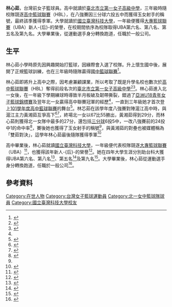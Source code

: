 {{not|林心如}}
'''林心茹'''，台灣前女子籃球員。高中就讀於[[臺北市立第一女子高級中學|臺北市立第一女子高級中學]]，三年級時隨校隊競逐[[高級中等學校籃球聯賽|高中籃球聯賽]]（HBL），在八強賽因三分球六投五中而獲得玉女射手的稱號，最終該季獲得季軍。大學就讀於[[國立臺灣科技大學|國立臺灣科技大學]]，一年級便獲得[[大專籃球聯賽|大專籃球聯賽]]（UBA）新人-{后}-的榮譽，在校期間依序為校隊取得UBA第六名、第八名、第五名及第九名。大學畢業後，從運動選手身分轉換跑道，任職於一般公司。

==生平==
林心茹小學時原先因興趣開始打籃球，因緣際會入選了校隊。升上懷生國中後，展開了正規籃球訓練，也在三年級時隨隊贏得[[國中籃球聯賽|國中籃球聯賽]]<ref name=生平>{{cite news|language=zh-tw|url=http://uonlineblog.blogspot.com/2015/01/blog-post_1.html|title=【專欄】憂二度傷害　林心茹轉型外線射手|publisher=大學報|author=|date=2014-01-01|accessdate=2020-11-22|archive-date=2021-01-04|archive-url=https://web.archive.org/web/20210104135303/http://uonlineblog.blogspot.com/2015/01/blog-post_1.html|dead-url=no}}</ref>。

林心茹即將升上高中之際，因考慮兼顧課業，所以考取了既是升學名校也數次於[[高級中等學校籃球聯賽|高中籃球聯賽]]（HBL）奪得前段名次的[[臺北市立第一女子高級中學|臺北市立第一女子高級中學]]<ref>{{cite news|language=zh-tw|url=https://tw.appledaily.com/headline/20120305/SJ2JVD5LHR4GINJWFA3E35E4V4/|title=「綠來瘋」不輸林來瘋 北一女奇蹟奪HBL冠軍|publisher=蘋果日報|author=黃建仁|date=2012-03-05|accessdate=2020-11-22|archive-date=2021-01-04|archive-url=https://web.archive.org/web/20210104135349/https://tw.appledaily.com/headline/20120305/SJ2JVD5LHR4GINJWFA3E35E4V4/|dead-url=no}}</ref><ref>{{cite news|language=zh-tw|url=https://www.dp-womenbasket.com/2020/03/06/%E3%80%90hbl%E3%80%91%E5%8C%97%E4%B8%80%E5%A5%B3%E4%B8%AD%E3%80%8B%E5%9C%98%E7%B5%90%E7%9A%84%E6%9E%9C%E5%AF%A6%E6%9C%80%E7%94%9C%E7%BE%8E-%E5%BD%BC%E6%AD%A4%E4%BF%A1%E4%BB%BB%E7%9B%BC%E8%83%BD/|title=【HBL】北一女中》團結的果實最甜美 彼此信任盼能再創「綠色奇蹟」|publisher=動誌|author=Caspi Wang|date=2020-03-06|accessdate=2020-11-22|archive-date=2021-01-23|archive-url=https://web.archive.org/web/20210123143357/https://www.dp-womenbasket.com/2020/03/06/%E3%80%90hbl%E3%80%91%E5%8C%97%E4%B8%80%E5%A5%B3%E4%B8%AD%E3%80%8B%E5%9C%98%E7%B5%90%E7%9A%84%E6%9E%9C%E5%AF%A6%E6%9C%80%E7%94%9C%E7%BE%8E-%E5%BD%BC%E6%AD%A4%E4%BF%A1%E4%BB%BB%E7%9B%BC%E8%83%BD/|dead-url=no}}</ref>。林心茹進入北一女後，在一年級下學期練球時導致半月板破及韌帶撕裂，錯過了[[亞洲U18青年女子籃球錦標賽|亞洲U18青年女子籃球錦標賽]]及翌年北一女贏得高中聯賽冠軍的經歷<ref name=生平 />，一直到三年級她才首次登上[[101學年度高中籃球聯賽|101學年度高中籃球聯賽]]的舞台<ref>{{cite news|language=zh-tw|url=https://tw.sports.yahoo.com/news/nba--hbl%E5%8C%97%E4%B8%80%E5%A5%B3%E9%BB%83%E6%B9%98%E8%8C%B9-%E3%80%8C%E8%A6%81%E6%8B%9A%E6%88%91%E5%80%91%E7%9A%84%E5%86%A0%E8%BB%8D%E3%80%8D-085953767.html|title=〈HBL〉北一女林心茹 「要拚我們的冠軍」|publisher=TSNA|author=張耀中|via=Yahoo運動|date=2013-03-01|accessdate=2020-11-22|archive-date=2021-01-04|archive-url=https://web.archive.org/web/20210104135527/https://tw.sports.yahoo.com/news/nba--hbl%E5%8C%97%E4%B8%80%E5%A5%B3%E9%BB%83%E6%B9%98%E8%8C%B9-%E3%80%8C%E8%A6%81%E6%8B%9A%E6%88%91%E5%80%91%E7%9A%84%E5%86%A0%E8%BB%8D%E3%80%8D-085953767.html|dead-url=no}}</ref>。林芯茹在該學年度八強賽對陣滬江高中時，與滬江主力黃湘茹互爭高下<ref>{{cite news|language=zh-tw|url=https://tw.sports.yahoo.com/news/nba--%E6%B9%98%E6%B9%989%E9%A1%86%E4%B8%89%E5%88%86-%E4%B8%8D%E6%95%B5%E5%8C%97%E4%B8%80%E6%9E%97%E5%BF%83%E8%8C%B9-090004357.html|title=〈HBL〉湘湘9顆三分 不敵北一林心茹|publisher=TSNA|author=倪芝蓉|via=Yahoo運動|date=2013-02-04|accessdate=2020-11-22|archive-date=2021-01-04|archive-url=https://web.archive.org/web/20210104135540/https://tw.sports.yahoo.com/news/nba--%E6%B9%98%E6%B9%989%E9%A1%86%E4%B8%89%E5%88%86-%E4%B8%8D%E6%95%B5%E5%8C%97%E4%B8%80%E6%9E%97%E5%BF%83%E8%8C%B9-090004357.html|dead-url=no}}</ref><ref>{{cite news|language=zh-tw|url=https://sports.ettoday.net/news/652050|title=「甜心射手」黃湘茹當偶像　滬江陳育緹清晨練投100顆|publisher=ETtoday|author=林宋以情|date=2016-02-23|accessdate=2020-11-22|archive-date=2021-01-04|archive-url=https://web.archive.org/web/20210104135627/https://sports.ettoday.net/news/652050|dead-url=no}}</ref>，終場北一女以67比55勝出，黃湘茹得到29分，而林心茹則獲得北一女隊中最多的27分，還包括[[三分球|三分球]]6投5中，一改八強賽前的24投中1的命中率<ref>{{cite news|language=zh-tw|url=|title=雙茹外線戰 林心茹打出代表作|publisher=聯合報|author=曾思儒|date=2013-02-25}}</ref>，賽後她也獲得了玉女射手的稱號<ref name=生平 />，與黃湘茹的對壘也被媒體稱為「雙茹對決」，這學年林心茹最後隨隊獲得季軍<ref>{{cite news|language=zh-tw|url=|title=搶3北一78：59金甌 「當冠軍戰打」 小綠綠奪銅|publisher=聯合報|author=曾思儒|date=2013-03-04}}</ref>

高中畢業後，林心茹就讀[[國立臺灣科技大學|國立臺灣科技大學]]，一年級便代表校隊競逐[[大專籃球聯賽|大專籃球聯賽]]（UBA）<ref>{{cite news|language=zh-tw|url=http://www2.ssu.org.tw/news/news_content.php?nid=4273&key=5p6X5b%2BD6Iy5|title=[女一級預賽] 北市大天母、文化、臺科輕騎過關|publisher=SSU大專學生運動網|author=|date=2013-12-17|accessdate=2020-11-22|archive-date=2021-01-04|archive-url=https://web.archive.org/web/20210104135645/http://www2.ssu.org.tw/news/news_content.php?nid=4273&key=5p6X5b%2BD6Iy5|dead-url=no}}</ref>，也獲得該年新人-{后}-的榮譽<ref>{{cite news|language=zh-tw|url=http://www2.ssu.org.tw/news/news_content.php?nid=4823&key=5p6X5b%2BD6Iy5|title=[女一級決賽] 臺師大完成三連霸 潘姿吟冠軍賽MVP|publisher=SSU大專學生運動網|author=|date=2014-03-16|accessdate=2020-11-22|archive-date=2021-01-04|archive-url=https://web.archive.org/web/20210104135738/http://www2.ssu.org.tw/news/news_content.php?nid=4823&key=5p6X5b%2BD6Iy5|dead-url=no}}</ref>。她在四年大學生涯分別助台科大獲得UBA第六名、第八名<ref>{{cite news|language=zh-tw|url=http://www2.ssu.org.tw/news/news_content.php?nid=7150&key=5p6X5b%2BD6Iy5|title=[女一級決賽] 北一女為班底 臺灣科大拼隊史最佳|publisher=SSU大專學生運動網|author=|date=2016-04-04|accessdate=2020-11-22|archive-date=2021-01-04|archive-url=https://web.archive.org/web/20210104135754/http://www2.ssu.org.tw/news/news_content.php?nid=7150&key=5p6X5b%2BD6Iy5|dead-url=no}}</ref>、第五名<ref>{{cite news|language=zh-tw|url=http://www2.ssu.org.tw/news/news_content.php?nid=7166&key=5Y%2Bw56eR|title=[女一級決賽] 天母9日準決賽逢文化 為吳育曇、林奕均而打|publisher=SSU大專學生運動網|author=|date=2016-04-08|accessdate=2020-11-22|archive-date=2021-01-04|archive-url=https://web.archive.org/web/20210104135836/http://www2.ssu.org.tw/news/news_content.php?nid=7166&key=5Y%2Bw56eR|dead-url=no}}</ref>及第九名<ref>{{cite news|language=zh-tw|url=http://www2.ssu.org.tw/news/news_content.php?nid=7950&key=5p6X5b%2BD6Iy5|title=[女一級預賽] 婦女節慶生世新方妤許願拚決賽 市大教頭錢薇娟防「全祼」|publisher=SSU大專學生運動網|author=|date=2017-03-08|accessdate=2020-11-22|archive-date=2021-01-04|archive-url=https://web.archive.org/web/20210104135912/http://www2.ssu.org.tw/news/news_content.php?nid=7950&key=5p6X5b%2BD6Iy5|dead-url=no}}</ref>。大學畢業後，林心茹從運動選手身分轉換跑道，任職於一般公司<ref>{{cite news|language=zh-tw|url=https://sportz.im/isr027/|title=空靈系「玉女射手」想學更多　女籃林心茹選了不同的籃球路|publisher=Double Bump女子籃球誌|author=Judith|date=2020-08-22|accessdate=2020-11-22|archive-date=2021-01-04|archive-url=https://web.archive.org/web/20210104135915/https://sportz.im/isr027/|dead-url=no}}</ref>。

==參考資料==
{{reflist|2}}

[[Category:在世人物|Category:在世人物]]
[[Category:台灣女子籃球運動員|Category:台灣女子籃球運動員]]
[[Category:北一女中籃球隊球員|Category:北一女中籃球隊球員]]
[[Category:國立臺灣科技大學校友|Category:國立臺灣科技大學校友]]